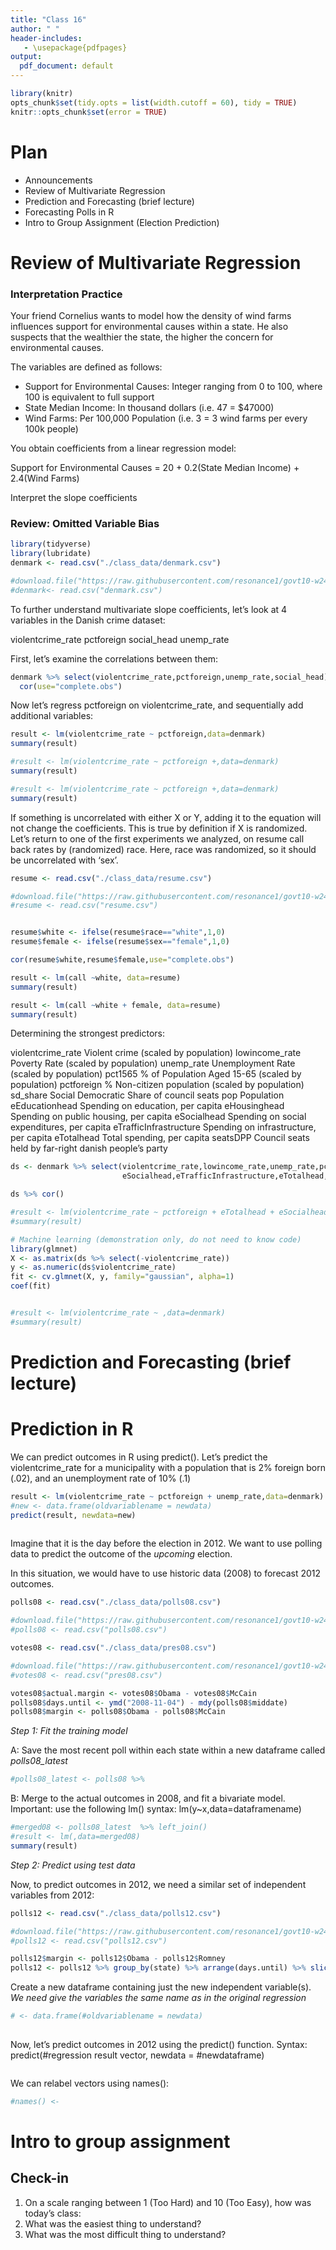```yaml
---
title: "Class 16"
author: " "
header-includes:
   - \usepackage{pdfpages}
output:
  pdf_document: default
---
```


```r
library(knitr)
opts_chunk$set(tidy.opts = list(width.cutoff = 60), tidy = TRUE)
knitr::opts_chunk$set(error = TRUE)
```

# Plan
* Announcements
* Review of Multivariate Regression
* Prediction and Forecasting (brief lecture)
* Forecasting Polls in R
* Intro to Group Assignment (Election Prediction)

# Review of Multivariate Regression

### Interpretation Practice

Your friend Cornelius wants to model how the density of wind farms influences support for environmental causes within a state. He also suspects that the wealthier the state, the higher the concern for environmental causes.

The variables are defined as follows:

- Support for Environmental Causes: Integer ranging from 0 to 100, where 100 is equivalent to full support
- State Median Income: In thousand dollars (i.e. 47 = $47000)
- Wind Farms: Per 100,000 Population (i.e. 3 = 3 wind farms per every 100k people)

You obtain coefficients from a linear regression model:

Support for Environmental Causes = 20 + 0.2(State Median Income) + 2.4(Wind Farms)

Interpret the slope coefficients


### Review: Omitted Variable Bias

```r
library(tidyverse)
library(lubridate)
denmark <- read.csv("./class_data/denmark.csv")

#download.file("https://raw.githubusercontent.com/resonance1/govt10-w24/main/class_data/denmark.csv","denmark.csv")
#denmark<- read.csv("denmark.csv")
```

To further understand multivariate slope coefficients, let's look at 4 variables in the Danish crime dataset:

violentcrime_rate
pctforeign
social_head
unemp_rate

First, let's examine the correlations between them:

```r

denmark %>% select(violentcrime_rate,pctforeign,unemp_rate,social_head) %>% 
  cor(use="complete.obs")

```

Now let's regress pctforeign on violentcrime_rate, and sequentially add additional variables:

```r

result <- lm(violentcrime_rate ~ pctforeign,data=denmark)
summary(result)

#result <- lm(violentcrime_rate ~ pctforeign +,data=denmark)
summary(result)

#result <- lm(violentcrime_rate ~ pctforeign +,data=denmark)
summary(result)

```

If something is uncorrelated with either X or Y, adding it to the equation will not change the coefficients. This is true by definition if X is randomized. Let's return to one of the first experiments we analyzed, on resume call back rates by (randomized) race. Here, race was randomized, so it should be uncorrelated with 'sex'.

```r

resume <- read.csv("./class_data/resume.csv")

#download.file("https://raw.githubusercontent.com/resonance1/govt10-w24/main/class_data/resume.csv","resume.csv")
#resume <- read.csv("resume.csv")


resume$white <- ifelse(resume$race=="white",1,0)
resume$female <- ifelse(resume$sex=="female",1,0)

cor(resume$white,resume$female,use="complete.obs")
```

```r
result <- lm(call ~white, data=resume)
summary(result)

result <- lm(call ~white + female, data=resume)
summary(result)
```



Determining the strongest predictors:

violentcrime_rate          Violent crime (scaled by population)
lowincome_rate             Poverty Rate (scaled by population)
unemp_rate                 Unemployment Rate (scaled by population)
pct1565                    % of Population Aged 15-65 (scaled by population)
pctforeign                 % Non-citizen population (scaled by population)
sd_share                   Social Democratic Share of council seats
pop                        Population
eEducationhead             Spending on education, per capita
eHousinghead               Spending on public housing, per capita
eSocialhead                Spending on social expenditures, per capita
eTrafficInfrastructure     Spending on infrastructure, per capita
eTotalhead                 Total spending, per capita
seatsDPP                   Council seats held by far-right danish people's party


```r

ds <- denmark %>% select(violentcrime_rate,lowincome_rate,unemp_rate,pct1565,pctforeign,sd_share,pop,eEducationhead,eHousinghead,
                         eSocialhead,eTrafficInfrastructure,eTotalhead,seatsDPP)

ds %>% cor()

#result <- lm(violentcrime_rate ~ pctforeign + eTotalhead + eSocialhead,data=denmark)
#summary(result)

# Machine learning (demonstration only, do not need to know code)
library(glmnet)
X <- as.matrix(ds %>% select(-violentcrime_rate))
y <- as.numeric(ds$violentcrime_rate)
fit <- cv.glmnet(X, y, family="gaussian", alpha=1)
coef(fit)


#result <- lm(violentcrime_rate ~ ,data=denmark)
#summary(result)

```


# Prediction and Forecasting (brief lecture)

# Prediction in R

We can predict outcomes in R using predict(). Let's predict the violentcrime_rate for a municipality with
a population that is 2% foreign born (.02), and an unemployment rate of 10% (.1)

```r
result <- lm(violentcrime_rate ~ pctforeign + unemp_rate,data=denmark)
#new <- data.frame(oldvariablename = newdata)
predict(result, newdata=new)
  
```

Imagine that it is the day before the election in 2012. We want to use polling data to predict the outcome of the _upcoming_ election.

In this situation, we would have to use historic data (2008) to forecast 2012 outcomes.

```r

polls08 <- read.csv("./class_data/polls08.csv")

#download.file("https://raw.githubusercontent.com/resonance1/govt10-w24/main/class_data/polls08.csv","polls08.csv")
#polls08 <- read.csv("polls08.csv")

votes08 <- read.csv("./class_data/pres08.csv")

#download.file("https://raw.githubusercontent.com/resonance1/govt10-w24/main/class_data/pres08.csv","pres08.csv")
#votes08 <- read.csv("pres08.csv")

votes08$actual.margin <- votes08$Obama - votes08$McCain
polls08$days.until <- ymd("2008-11-04") - mdy(polls08$middate)
polls08$margin <- polls08$Obama - polls08$McCain
```

*Step 1: Fit the training model*

A: Save the most recent poll within each state within a new dataframe called _polls08_latest_

```r

#polls08_latest <- polls08 %>%
```

B: Merge to the actual outcomes in 2008, and fit a bivariate model. Important: use the following lm() syntax: lm(y~x,data=dataframename)

```r

#merged08 <- polls08_latest  %>% left_join()
#result <- lm(,data=merged08)
summary(result)

```

*Step 2: Predict using test data*

Now, to predict outcomes in 2012, we need a similar set of independent variables from 2012:

```r
polls12 <- read.csv("./class_data/polls12.csv")

#download.file("https://raw.githubusercontent.com/resonance1/govt10-w24/main/class_data/polls12.csv","polls12.csv")
#polls12 <- read.csv("polls12.csv")

polls12$margin <- polls12$Obama - polls12$Romney
polls12 <- polls12 %>% group_by(state) %>% arrange(days.until) %>% slice(1)
```

Create a new dataframe containing just the new independent variable(s). _We need give the variables the same name as in the original regression_

```r
# <- data.frame(#oldvariablename = newdata)
  
```

Now, let's predict outcomes in 2012 using the predict() function. Syntax: predict(#regression result vector, newdata = #newdataframe)

```r

```

We can relabel vectors using names():

```r
#names() <- 
```


# Intro to group assignment


## Check-in

1. On a scale ranging between 1 (Too Hard) and 10 (Too Easy), how was today's class: 
2. What was the easiest thing to understand?
3. What was the most difficult thing to understand?